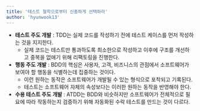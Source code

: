 ```yaml
---
title: '테스트 철학으로부터 신중하게 선택하라'
author: 'hyunwook13'
---
```


- **테스트 주도 개발** : TDD는 실제 코드를 작성하기 전에 테스트 케이스를 먼저 작성하는 것을 지지한다.
    - 실제 코드는 테스트만 통과하도록 최소한으로 작성하고 이후에 구조를 개선하고 중복을 없애기 위해 리팩토링을 진행한다.
- **행동 주도 개발** : BDD의 핵심은 사용자, 고객, 비즈니스의 관점에서 소프트웨어가 보여야 할 행동을 식별하는데 집중하는 것이다.
    - 이런 원하는 동작은 소프트웨어가 개발될 수 있는 형식으로 포착되고 기록된다.
    - 테스트는 소프트웨어 자체의 속성보다는 이러한 원하는 동작을 반영해야 한다.
- **수용 테스트 주도 개발** : ATDD는 BDD와 비슷하지만 소프트웨어가 전체적으로 필요에 따라 작동하는지 검증하기 위해 자동화된 수락 테스트를 만드는 것이 다르다. 
